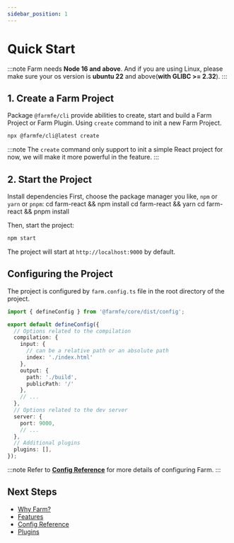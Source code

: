 ```yaml
---
sidebar_position: 1
---
```



# Quick Start
:::note
Farm needs **Node 16 and above**. And if you are using Linux, please make sure your os version is **ubuntu 22** and above(**with GLIBC >= 2.32**).
:::

## 1. Create a Farm Project
Package `@farmfe/cli` provide abilities to create, start and build a Farm Project or Farm Plugin. Using `create` command to init a new Farm Project.

```bash
npx @farmfe/cli@latest create
```
:::note
The `create` command only support to init a simple React project for now, we will make it more powerful in the feature.
:::

## 2. Start the Project
Install dependencies First, choose the package manager you like, `npm` or `yarn` or `pnpm`:
<Tabs>
<TabItem value="npm" label="npm">
<CodeBlock>
cd farm-react && npm install
</CodeBlock>
</TabItem>
<TabItem value="yarn" label="yarn">
<CodeBlock>
cd farm-react && yarn
</CodeBlock>
</TabItem>
<TabItem value="pnpm" label="pnpm">
<CodeBlock>
cd farm-react && pnpm install
</CodeBlock>
</TabItem>
</Tabs>

Then, start the project:

```bash
npm start
```

The project will start at `http://localhost:9000` by default.

## Configuring the Project

The project is configured by `farm.config.ts` file in the root directory of the project.

```ts title="farm.config.ts"
import { defineConfig } from '@farmfe/core/dist/config';

export default defineConfig({
  // Options related to the compilation
  compilation: {
    input: {
      // can be a relative path or an absolute path
      index: './index.html'
    },
    output: {
      path: './build',
      publicPath: '/'
    },
    // ...
  },
  // Options related to the dev server
  server: {
    port: 9000,
    // ...
  },
  // Additional plugins
  plugins: [],
});
```
:::note
Refer to **[Config Reference](/docs/config/farm-config)** for more details of configuring Farm.
:::

## Next Steps

- [Why Farm?](/docs/why-farm)
- [Features](/docs/features/html)
- [Config Reference](/docs/config/farm-config)
- [Plugins](/docs/plugins/overview)
